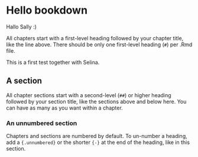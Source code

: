 # Hello bookdown 

Hallo Sally :) 

All chapters start with a first-level heading followed by your chapter title, like the line above. There should be only one first-level heading (`#`) per .Rmd file.

This is a first test together with Selina. 

## A section

All chapter sections start with a second-level (`##`) or higher heading followed by your section title, like the sections above and below here. You can have as many as you want within a chapter.

### An unnumbered section {-}

Chapters and sections are numbered by default. To un-number a heading, add a `{.unnumbered}` or the shorter `{-}` at the end of the heading, like in this section.
